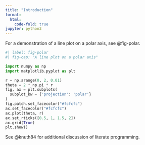 ```yaml
---
title: "Introduction"
format:
  html:
    code-fold: true
jupyter: python3
---
```


For a demonstration of a line plot on a polar axis, see @fig-polar.

```python
#| label: fig-polar
#| fig-cap: "A line plot on a polar axis"

import numpy as np
import matplotlib.pyplot as plt

r = np.arange(0, 2, 0.01)
theta = 2 * np.pi * r
fig, ax = plt.subplots(
  subplot_kw = {'projection': 'polar'} 
)
fig.patch.set_facecolor("#fcfcfc")
ax.set_facecolor("#fcfcfc")
ax.plot(theta, r)
ax.set_rticks([0.5, 1, 1.5, 2])
ax.grid(True)
plt.show()
```

See @knuth84 for additional discussion of literate programming.
